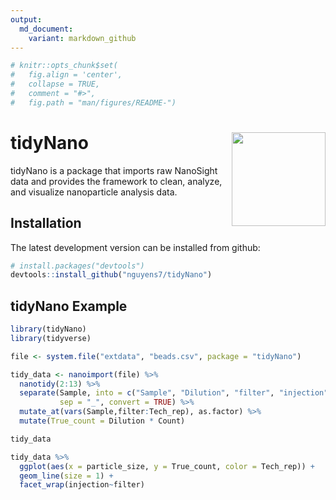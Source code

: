 ```yaml
---
output:
  md_document:
    variant: markdown_github
---
```


```r
# knitr::opts_chunk$set(
#   fig.align = 'center',
#   collapse = TRUE,
#   comment = "#>",
#   fig.path = "man/figures/README-")
```

# tidyNano <img src="man/figures/tidyNano.png" align="right" width = 150/>


tidyNano is a package that imports raw NanoSight data and provides the framework to clean, analyze, and visualize nanoparticle analysis data.

## Installation

The latest development version can be installed from github:

``` r
# install.packages("devtools")
devtools::install_github("nguyens7/tidyNano")
```

## tidyNano Example

```r
library(tidyNano)
library(tidyverse)

file <- system.file("extdata", "beads.csv", package = "tidyNano")

tidy_data <- nanoimport(file) %>% 
  nanotidy(2:13) %>% 
  separate(Sample, into = c("Sample", "Dilution", "filter", "injection", "Tech_rep"),
           sep = "_", convert = TRUE) %>% 
  mutate_at(vars(Sample,filter:Tech_rep), as.factor) %>% 
  mutate(True_count = Dilution * Count)

tidy_data
```

```r
tidy_data %>% 
  ggplot(aes(x = particle_size, y = True_count, color = Tech_rep)) +
  geom_line(size = 1) +
  facet_wrap(injection~filter)
```

